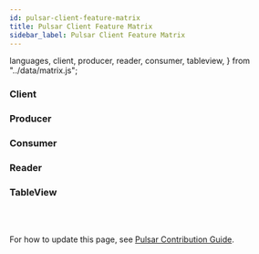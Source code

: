 ```yaml
---
id: pulsar-client-feature-matrix
title: Pulsar Client Feature Matrix
sidebar_label: Pulsar Client Feature Matrix
---
```


  languages,
  client,
  producer,
  reader,
  consumer,
  tableview,
} from "../data/matrix.js";

### Client

<Matrix data={client} name="client" />

### Producer

<Matrix data={producer} name="producer" />

### Consumer

<Matrix data={consumer} name="consumer" />

### Reader

<Matrix data={reader} name="reader" />

### TableView

<Matrix data={tableview} name="tableview" />

<br />
<br />

For how to update this page, see [Pulsar Contribution Guide](/contribute/site-intro/#how-to-update-reference-pages).
